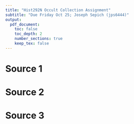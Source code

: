 ```yaml
---
title: "Hist292N Occult Collection Assignment"
subtitle: "Due Friday Oct 25; Joseph Sepich (jps6444)"
output:
  pdf_document:
    toc: false
    toc_depth: 2
    number_sections: true
    keep_tex: false
---
```


# Source 1

# Source 2

# Source 3
























